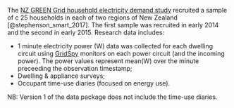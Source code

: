 The [NZ GREEN Grid household electricity demand study](https://cfsotago.github.io/GREENGridData/) recruited a sample of c 25 households in each of two regions of New Zealand [@stephenson_smart_2017]. The first sample was recruited in early 2014 and the second in early 2015. Research data includes:

 * 1 minute electricity power (W) data was collected for each dwelling circuit using [GridSpy](https://gridspy.com/) monitors on each power circuit (and the incoming power). The power values represent mean(W) over the minute preceeding the observation timestamp;
 * Dwelling & appliance surveys;
 * Occupant time-use diaries (focused on energy use).
 
 NB: Version 1 of the data package does not include the time-use diaries.

